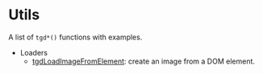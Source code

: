 # Utils

A list of `tgd*()` functions with examples.

-   Loaders
    - [tgdLoadImageFromElement](#/articles/utils/loaders/tgdLoadImageFromElement): create an image from a DOM element.
